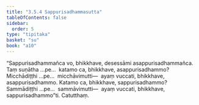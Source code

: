 ```yaml
---
title: "3.5.4 Sappurisadhammasutta"
tableOfContents: false
sidebar:
  order: 5
type: "tipitaka"
basket: "su"
book: "a10"
---
```



<DynamicBreadcrumb />

<Division number="148" book="a10" bookNo="17" page="456">

<Paragraph number="1135" book="a10">
“Sappurisadhammañca vo, bhikkhave, desessāmi asappurisadhammañca. Taṃ suṇātha …pe…  katamo ca, bhikkhave, asappurisadhammo? Micchādiṭṭhi …pe…  micchāvimutti—  ayaṃ vuccati, bhikkhave, asappurisadhammo. Katamo ca, bhikkhave, sappurisadhammo? Sammādiṭṭhi …pe…  sammāvimutti—  ayaṃ vuccati, bhikkhave, sappurisadhammo”ti.

</Paragraph>
</Division>

<Paragraph number="1136" type="center" book="a10">
Catutthaṃ.
</Paragraph>